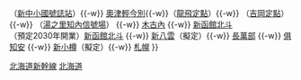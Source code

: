 {{鐵道路線
| 模板名稱 = 北海道新幹線
| 名稱 = [[File:JR logo (hokkaido).svg|25px|北海道旅客鐵道|link=北海道旅客鐵道]] [[北海道新幹線]] [[File:Shinkansen jrh.svg|17px]]
| 代表色 = #2cb431
| 背景顏色 = #FFFFFF
| 車站列表 = （[[Template:東北新幹線|仙台、東京方向]] ←） [[新青森站|新青森]] {{-w}} （[[新中小國號誌站]]）{{-w}} [[奧津輕今別站|奧津輕今別]]{{-w}}（[[龍飛定點]]）{{-w}} （[[吉岡定點]]） {{-w}} （[[湯之里知內信號場]]） {{-w}} [[木古內站|木古內]] {{-w}}  [[新函館北斗站|新函館北斗]] <br>
（預定2030年開業）[[新函館北斗站|新函館北斗]] {{-w}} [[新八雲站|新八雲]]（擬定）{{-w}} [[長萬部站|長萬部]] {{-w}} [[俱知安站|俱知安]] {{-w}} [[新小樽站|新小樽]]（擬定）{{-w}} [[札幌站|札幌]] 
}}<noinclude>
[[Category:北海道旅客鐵道路線模板|北海道新幹線]]
[[Category:新幹線模板|北海道]]
</noinclude>